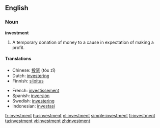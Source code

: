==English==

===Noun===
'''investment'''
#A temporary donation of money to a cause in expectation of making a profit.

====Translations====
{{top}}
*Chinese: [[投资]] (tóu zī)
*Dutch: [[investering]]
*Finnish: [[sijoitus]]
{{mid}}
*French: [[investissement]]
*Spanish: [[inversión]] {{f}}
*Swedish: [[investering]]
*Indonesian: [[investasi]]
{{bottom}}

[[fr:investment]]
[[hu:investment]]
[[nl:investment]]
[[simple:investment]]
[[fi:investment]]
[[ta:investment]]
[[vi:investment]]
[[zh:investment]]
